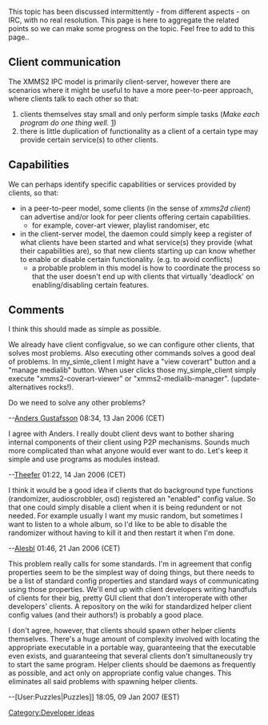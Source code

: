 This topic has been discussed intermittently - from different aspects - on IRC, with no real resolution. This page is here to aggregate the related points so we can make some progress on the topic. Feel free to add to this page..

== Client communication ==

The XMMS2 IPC model is primarily client-server, however there are scenarios where it might be useful to have a more peer-to-peer approach, where clients talk to each other so that:

# clients themselves stay small and only perform simple tasks (''Make each program do one thing well.'' [http://www.faqs.org/docs/artu/ch01s06.html])
# there is little duplication of functionality as a client of a certain type may provide certain service(s) to other clients.

== Capabilities ==

We can perhaps identify specific capabilities or services provided by clients, so that:

* in a peer-to-peer model, some clients (in the sense of ''xmms2d client'') can advertise and/or look for peer clients offering certain capabilities.
** for example, cover-art viewer, playlist randomiser, etc
* in the client-server model, the daemon could simply keep a register of what clients have been started and what service(s) they provide (what their capabilities are), so that new clients starting up can know whether to enable or disable certain functionality. (e.g. to avoid conflicts)
** a probable problem in this model is how to coordinate the process so that the user doesn't end up with clients that virtually 'deadlock' on enabling/disabling certain features.

== Comments ==

I think this should made as simple as possible.

We already have client configvalue, so we can configure other clients, that solves most problems.
Also executing other commands solves a good deal of problems. In my_simle_client I might have a "view coverart" button and a "manage medialib" button. When user clicks those my_simple_client simply execute "xmms2-coverart-viewer" or "xmms2-medialib-manager". (update-alternatives rocks!).

Do we need to solve any other problems?

--[[User:Anders Gustafsson|Anders Gustafsson]] 08:34, 13 Jan 2006 (CET)

I agree with Anders.  I really doubt client devs want to bother sharing internal components of their client using P2P mechanisms.  Sounds much more complicated than what anyone would ever want to do.  Let's keep it simple and use programs as modules instead.

--[[User:Theefer|Theefer]] 01:22, 14 Jan 2006 (CET)

I think it would be a good idea if clients that do background type functions (randomizer, audioscrobbler, osd) registered an "enabled" config value. So that one could simply disable a client when it is being redundent or not needed. For example usually I want my music random, but sometimes I want to listen to a whole album, so I'd like to be able to disable the randomizer without having to kill it and then restart it when I'm done.

--[[User:Alesbl|Alesbl]] 01:46, 21 Jan 2006 (CET)

This problem really calls for some standards. I'm in agreement that config properties seem to be the simplest way of doing things, but there needs to be a list of standard config properties and standard ways of communicating using those properties. We'll end up with client developers writing handfuls of clients for their big, pretty GUI client that don't interoperate with other developers' clients. A repository on the wiki for standardized helper client config values (and their authors!) is probably a good place.

I don't agree, however, that clients should spawn other helper clients themselves. There's a huge amount of complexity involved with locating the appropriate executable in a portable way, guaranteeing that the executable even exists, and guaranteeing that several clients don't simultaneously try to start the same program. Helper clients should be daemons as frequently as possible, and act only on appropriate config value changes. This eliminates all said problems with spawning helper clients.

--[User:Puzzles|Puzzles]] 18:05, 09 Jan 2007 (EST)

[[Category:Developer ideas]]